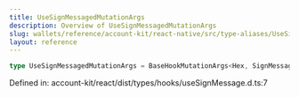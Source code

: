 ```yaml
---
title: UseSignMessagedMutationArgs
description: Overview of UseSignMessagedMutationArgs
slug: wallets/reference/account-kit/react-native/src/type-aliases/UseSignMessagedMutationArgs
layout: reference
---
```


```ts
type UseSignMessagedMutationArgs = BaseHookMutationArgs<Hex, SignMessageArgs>;
```

Defined in: account-kit/react/dist/types/hooks/useSignMessage.d.ts:7
